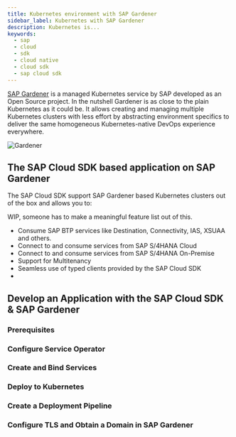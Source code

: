 ```yaml
---
title: Kubernetes environment with SAP Gardener
sidebar_label: Kubernetes with SAP Gardener
description: Kubernetes is...
keywords:
  - sap
  - cloud
  - sdk
  - cloud native
  - cloud sdk
  - sap cloud sdk
---
```


[SAP Gardener](https://gardener.cloud/) is a managed Kubernetes service by SAP developed as an Open Source project.
In the nutshell Gardener is as close to the plain Kubernetes as it could be.
It allows creating and managing multiple Kubernetes clusters with less effort by abstracting environment specifics to deliver the same homogeneous Kubernetes-native DevOps experience everywhere.

![Gardener](https://gardener.cloud/images/lp/lp-gardener-diagram.svg)

## The SAP Cloud SDK based application on SAP Gardener

The SAP Cloud SDK support SAP Gardener based Kubernetes clusters out of the box and allows you to:

WIP, someone has to make a meaningful feature list out of this.

- Consume SAP BTP services like Destination, Connectivity, IAS, XSUAA and others.
- Connect to and consume services from SAP S/4HANA Cloud
- Connect to and consume services from SAP S/4HANA On-Premise
- Support for Multitenancy
- Seamless use of typed clients provided by the SAP Cloud SDK
-

## Develop an Application with the SAP Cloud SDK & SAP Gardener

### Prerequisites

### Configure Service Operator

### Create and Bind Services

### Deploy to Kubernetes

### Create a Deployment Pipeline

### Configure TLS and Obtain a Domain in SAP Gardener
